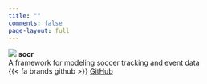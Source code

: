 ```yaml
---
title: ""
comments: false
page-layout: full
---
```


::: grid
::: g-col-6
![](images/socr.png)
**socr**\
A framework for modeling soccer tracking and event data\
{{< fa brands github >}} [GitHub](https://github.com/george-wood/socr)
:::

```{=html}
<!--
::: {.g-col-4}
![](images/socr.png)
**keepr** [{{< fa brands github >}}](https://github.com/george-wood/keepr)\
A package for importing, wrangling, and restructuring soccer tracking and event data
:::
-->
```
:::
